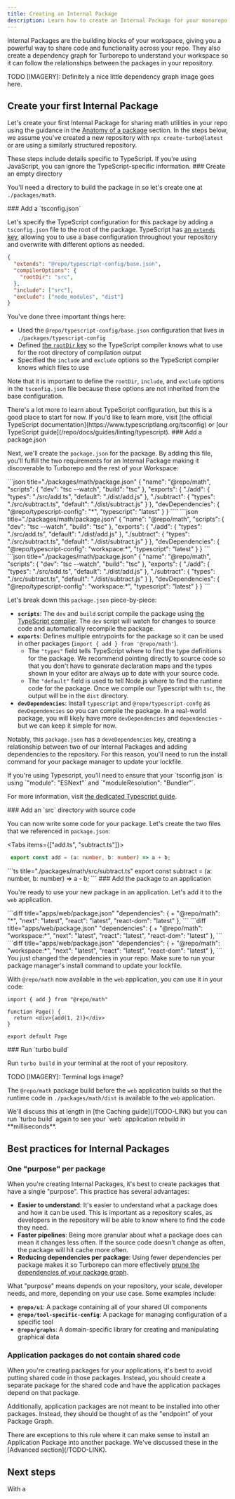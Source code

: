 ```yaml
---
title: Creating an Internal Package
description: Learn how to create an Internal Package for your monorepo.
---
```



Internal Packages are the building blocks of your workspace, giving you a powerful way to share code and functionality across your repo. They also create a dependency graph for Turborepo to understand your workspace so it can follow the relationships between the packages in your repository.

TODO [IMAGERY]: Definitely a nice little dependency graph image goes here.

## Create your first Internal Package

Let's create your first Internal Package for sharing math utilities in your repo using the guidance in the [Anatomy of a package](/repo/docs/crafting-your-repository/structuring-a-repo#anatomy-of-a-package) section. In the steps below, we assume you've created a new repository with `npx create-turbo@latest` or are using a similarly structured repository.

<Callout type="good-to-know">
These steps include details specific to TypeScript. If you're using JavaScript, you can ignore the TypeScript-specific information.
</Callout>

<Steps>
<Step>
### Create an empty directory

You'll need a directory to build the package in so let's create one at `./packages/math`.

<Files>
<File name="package.json" />
<File name="turbo.json" />
<Folder name="apps" />
<Folder name="packages" defaultOpen>
  <Folder name="math" className="text-green-400" defaultOpen />
  <Folder name="ui">
    <File name="package.json" />
  </Folder>
  <Folder name="eslint-config">
    <File name="package.json" />
  </Folder>
  <Folder name="typescript-config">
    <File name="package.json" />
  </Folder>
</Folder>
</Files>

</Step>
<Step>
  ### Add a `tsconfig.json`

Let's specify the TypeScript configuration for this package by adding a `tsconfig.json` file to the root of the package. TypeScript has [an `extends` key](https://www.typescriptlang.org/tsconfig#extends), allowing you to use a base configuration throughout your repository and overwrite with different options as needed.

```json title="./packages/math/tsconfig.json"
{
  "extends": "@repo/typescript-config/base.json",
  "compilerOptions": {
    "rootDir": "src",
  },
  "include": ["src"],
  "exclude": ["node_modules", "dist"]
}
```

You've done three important things here:

- Used the `@repo/typescript-config/base.json` configuration that lives in `./packages/typescript-config`
- Defined [the `rootDir` key](https://www.typescriptlang.org/tsconfig#rootDir) so the TypeScript compiler knows what to use for the root directory of compilation output
- Specified the `include` and `exclude` options so the TypeScript compiler knows which files to use

Note that it is important to define the `rootDir`, `include`, and `exclude` options in the `tsconfig.json` file because these options are not inherited from the base configuration.

<Callout type="info">
There's a lot more to learn about TypeScript configuration, but this is a good place to start for now. If you'd like to learn more, visit [the official TypeScript documentation](https://www.typescriptlang.org/tsconfig) or [our TypeScript guide](/repo/docs/guides/linting/typescript).
</Callout>

</Step>
<Step>
### Add a package.json

Next, we'll create the `package.json` for the package. By adding this file, you'll fulfill the two requirements for an Internal Package making it discoverable to Turborepo and the rest of your Workspace:

<PackageManagerTabs>
<Tab>
```json title="./packages/math/package.json"
{
  "name": "@repo/math",
  "scripts": {
    "dev": "tsc --watch",
    "build": "tsc"
  },
  "exports": {
    "./add": {
      "types": "./src/add.ts",
      "default": "./dist/add.js"
    },
    "./subtract": {
      "types": "./src/subtract.ts",
      "default": "./dist/subtract.js"
    }
  },
  "devDependencies": {
    "@repo/typescript-config": "*",
    "typescript": "latest"
  }
}
````

</Tab>
<Tab>
```json title="./packages/math/package.json"
{
  "name": "@repo/math",
  "scripts": {
    "dev": "tsc --watch",
    "build": "tsc"
  },
  "exports": {
    "./add": {
      "types": "./src/add.ts",
      "default": "./dist/add.js"
    },
    "./subtract": {
      "types": "./src/subtract.ts",
      "default": "./dist/subtract.js"
    }
  },
  "devDependencies": {
    "@repo/typescript-config": "workspace:*",
    "typescript": "latest"
  }
}
```
</Tab>
<Tab>
```json title="./packages/math/package.json"
{
  "name": "@repo/math",
  "scripts": {
    "dev": "tsc --watch",
    "build": "tsc"
  },
  "exports": {
    "./add": {
      "types": "./src/add.ts",
      "default": "./dist/add.js"
    },
    "./subtract": {
      "types": "./src/subtract.ts",
      "default": "./dist/subtract.js"
    }
  },
  "devDependencies": {
    "@repo/typescript-config": "workspace:*",
    "typescript": "latest"
  }
}
```
</Tab>
</PackageManagerTabs>

Let's break down this `package.json` piece-by-piece:

- **`scripts`**: The `dev` and `build` script compile the package using [the TypeScript compiler](https://www.typescriptlang.org/docs/handbook/compiler-options.html). The `dev` script will watch for changes to source code and automatically recompile the package.
- **`exports`**: Defines multiple entrypoints for the package so it can be used in other packages (`import { add } from '@repo/math'`).
  - The `"types"` field tells TypeScript where to find the type definitions for the package. We recommend pointing directly to source code so that you don't have to generate declaration maps and the types shown in your editor are always up to date with your source code.
  - The `"default"` field is used to tell Node.js where to find the runtime code for the package. Once we compile our Typescript with `tsc`, the output will be in the `dist` directory.
- **`devDependencies`**: Install `typescript` and `@repo/typescript-confg` as `devDependencies` so you can compile the package. In a real-world package, you will likely have more `devDependencies` and `dependencies` - but we can keep it simple for now.

Notably, this `package.json` has a `deveDependencies` key, creating a relationship between two of our Internal Packages and adding dependencies to the repository. For this reason, you'll need to run the install command for your package manager to update your lockfile.

<Callout>
If you're using Typescript, you'll need to ensure that your `tsconfig.json` is using `"module": "ESNext"` and `"moduleResolution": "Bundler"`.

For more information, visit [the dedicated Typescript guide](/TODO-LINK).

</Callout>
</Step>
<Step>
### Add an `src` directory with source code

You can now write some code for your package. Let's create the two files that we referenced in `package.json`:

<Tabs items={["add.ts", "subtract.ts"]}>
<Tab value="add.ts">
```ts title="./packages/math/src/add.ts"
 export const add = (a: number, b: number) => a + b;
```
</Tab>
<Tab value="subtract.ts">
```ts title="./packages/math/src/subtract.ts"
 export const subtract = (a: number, b: number) => a - b;
```
</Tab>
</Tabs>

</Step>

<Step>
### Add the package to an application

You're ready to use your new package in an application. Let's add it to the `web` application.

<PackageManagerTabs>
<Tab>
```diff title="apps/web/package.json"
  "dependencies": {
+   "@repo/math": "*",
    "next": "latest",
    "react": "latest",
    "react-dom": "latest"
  },
```
</Tab>
<Tab>
```diff title="apps/web/package.json"
  "dependencies": {
+   "@repo/math": "workspace:*",
    "next": "latest",
    "react": "latest",
    "react-dom": "latest"
  },
```
</Tab>
<Tab>
```diff title="apps/web/package.json"
  "dependencies": {
+   "@repo/math": "workspace:*",
    "next": "latest",
    "react": "latest",
    "react-dom": "latest"
  },
```
</Tab>
</PackageManagerTabs>

<Callout type="warn">
You just changed the dependencies in your repo. Make sure to run your package manager's install command to update your lockfile.
</Callout>

With `@repo/math` now available in the `web` application, you can use it in your code:

```tsx title="apps/web/src/app/page.tsx"
import { add } from "@repo/math"

function Page() {
  return <div>{add(1, 2)}</div>
}

export default Page
```

</Step>

<Step>
### Run `turbo build`

Run `turbo build` in your terminal at the root of your repository.

TODO [IMAGERY]: Terminal logs image?

The `@repo/math` package build before the `web` application builds so that the runtime code in `./packages/math/dist` is available to the `web` application.

<Callout type="info">
We'll discuss this at length in [the Caching guide](/TODO-LINK) but you can run `turbo build` again to see your `web` application rebuild in **milliseconds**.
</Callout>

</Step>
</Steps>

## Best practices for Internal Packages

### One "purpose" per package

When you're creating Internal Packages, it's best to create packages that have a single "purpose". This practice has several advantages:

- **Easier to understand**: It's easier to understand what a package does and how it can be used. This is important as a repository scales, as developers in the repository will be able to know where to find the code they need.
- **Faster pipelines**: Being more granular about what a package does can mean it changes less often. If the source code doesn't change as often, the package will hit cache more often.
- **Reducing dependencies per package**: Using fewer dependencies per package makes it so Turborepo can more effectively [prune the dependencies of your package graph](/TODO-LINK).

What "purpose" means depends on your repository, your scale, developer needs, and more, depending on your use case. Some examples include:

- **`@repo/ui`**: A package containing all of your shared UI components
- **`@repo/tool-specific-config`**: A package for managing configuration of a specific tool
- **`@repo/graphs`**: A domain-specific library for creating and manipulating graphical data

### Application packages do not contain shared code

When you're creating packages for your applications, it's best to avoid putting shared code in those packages. Instead, you should create a separate package for the shared code and have the application packages depend on that package.

Additionally, application packages are not meant to be installed into other packages. Instead, they should be thought of as the "endpoint" of your Package Graph.

<Callout type="info">
There are exceptions to this rule where it can make sense to install an Application Package into another package. We've discussed these in the [Advanced section](/TODO-LINK).
</Callout>

## Next steps

With a
